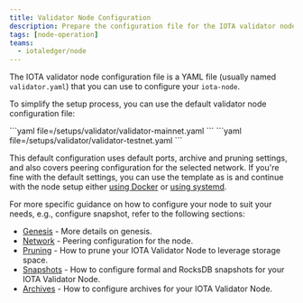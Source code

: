 ```yaml
---
title: Validator Node Configuration
description: Prepare the configuration file for the IOTA validator node.
tags: [node-operation]
teams:
  - iotaledger/node
---
```


The IOTA validator node configuration file is a YAML file (usually named `validator.yaml`) that you can use to configure
your `iota-node`.

To simplify the setup process, you can use the default validator node configuration file:

<Tabs groupId="network">
    <TabItem label="Mainnet" value="mainnet">
        ```yaml file=<rootDir>/setups/validator/validator-mainnet.yaml
        ```
    </TabItem>
    <TabItem label="Testnet" value="testnet">
        ```yaml file=<rootDir>/setups/validator/validator-testnet.yaml
        ```
    </TabItem>
</Tabs>

This default configuration uses default ports, archive and pruning settings, and also covers peering configuration for the selected network. If you're fine with the default settings, you can use the template as is and continue with the node setup either [using Docker](docker.mdx) or [using systemd](systemd.mdx).

For more specific guidance on how to configure your node to suit your needs, e.g., configure snapshot, refer to the following sections:

- [Genesis](configs/genesis.mdx) - More details on genesis.
- [Network](configs/network.mdx) - Peering configuration for the node.
- [Pruning](configs/pruning.mdx) - How to prune your IOTA Validator Node to leverage storage space.
- [Snapshots](configs/snapshots.mdx) - How to configure formal and RocksDB snapshots for your IOTA Validator Node.
- [Archives](configs/archives.mdx) - How to configure archives for your IOTA Validator Node.